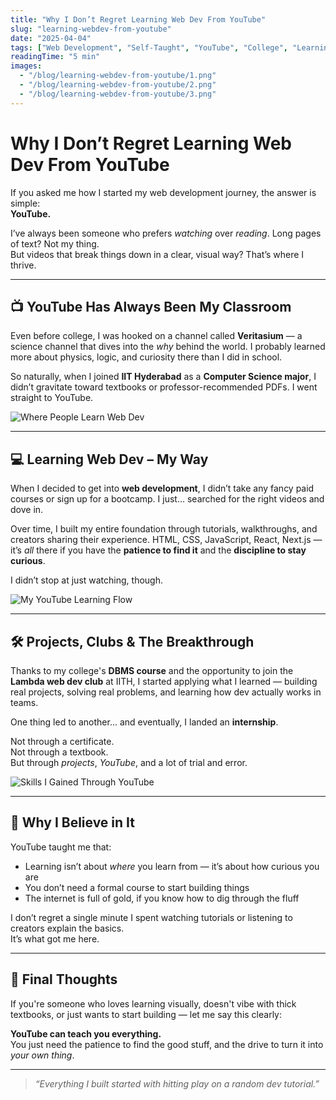 ```yaml
---
title: "Why I Don’t Regret Learning Web Dev From YouTube"
slug: "learning-webdev-from-youtube"
date: "2025-04-04"
tags: ["Web Development", "Self-Taught", "YouTube", "College", "Learning"]
readingTime: "5 min"
images:
  - "/blog/learning-webdev-from-youtube/1.png"
  - "/blog/learning-webdev-from-youtube/2.png"
  - "/blog/learning-webdev-from-youtube/3.png"
---
```


# Why I Don’t Regret Learning Web Dev From YouTube

If you asked me how I started my web development journey, the answer is simple:  
**YouTube.**

I’ve always been someone who prefers _watching_ over _reading_. Long pages of text? Not my thing.  
But videos that break things down in a clear, visual way? That’s where I thrive.

---

## 📺 YouTube Has Always Been My Classroom

Even before college, I was hooked on a channel called **Veritasium** — a science channel that dives into the _why_ behind the world. I probably learned more about physics, logic, and curiosity there than I did in school.

So naturally, when I joined **IIT Hyderabad** as a **Computer Science major**, I didn’t gravitate toward textbooks or professor-recommended PDFs. I went straight to YouTube.

![Where People Learn Web Dev](/blog/learning-webdev-from-youtube/learn_sources.png)

---

## 💻 Learning Web Dev – My Way

When I decided to get into **web development**, I didn’t take any fancy paid courses or sign up for a bootcamp. I just... searched for the right videos and dove in.

Over time, I built my entire foundation through tutorials, walkthroughs, and creators sharing their experience. HTML, CSS, JavaScript, React, Next.js — it’s _all_ there if you have the **patience to find it** and the **discipline to stay curious**.

I didn’t stop at just watching, though.

![My YouTube Learning Flow](/blog/learning-webdev-from-youtube/youtube_learning_flow.png)

---

## 🛠️ Projects, Clubs & The Breakthrough

Thanks to my college's **DBMS course** and the opportunity to join the **Lambda web dev club** at IITH, I started applying what I learned — building real projects, solving real problems, and learning how dev actually works in teams.

One thing led to another... and eventually, I landed an **internship**.

Not through a certificate.  
Not through a textbook.  
But through _projects_, _YouTube_, and a lot of trial and error.

![Skills I Gained Through YouTube](/blog/learning-webdev-from-youtube/skills_from_youtube.png)

---

## 🧠 Why I Believe in It

YouTube taught me that:

- Learning isn’t about _where_ you learn from — it’s about how curious you are
- You don’t need a formal course to start building things
- The internet is full of gold, if you know how to dig through the fluff

I don’t regret a single minute I spent watching tutorials or listening to creators explain the basics.  
It’s what got me here.

---

## 💬 Final Thoughts

If you're someone who loves learning visually, doesn't vibe with thick textbooks, or just wants to start building — let me say this clearly:

**YouTube can teach you everything.**  
You just need the patience to find the good stuff, and the drive to turn it into _your own thing_.

---

> _“Everything I built started with hitting play on a random dev tutorial.”_
